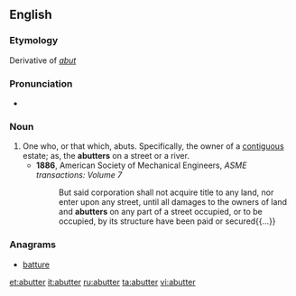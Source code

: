 ==English==

===Etymology===
Derivative of ''[[abut]]''

===Pronunciation===
* {{IPA|/əˈbʌttə/}}

===Noun===
{{en-noun}}

# One who, or that which, abuts. Specifically, the owner of a [[contiguous]] estate; as, the '''abutters''' on a street or a river.
#* '''1886''', American Society of Mechanical Engineers, ''ASME transactions: Volume 7''
#*: But said corporation shall not acquire title to any land, nor enter upon any street, until all damages to the owners of land and '''abutters''' on any part of a street occupied, or to be occupied, by its structure have been paid or secured{{...}}

===Anagrams===
* [[batture#English|batture]]

[[et:abutter]]
[[it:abutter]]
[[ru:abutter]]
[[ta:abutter]]
[[vi:abutter]]